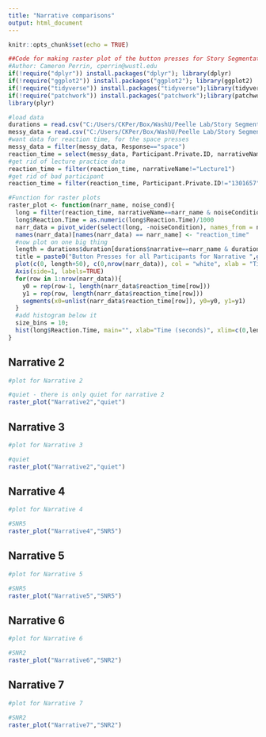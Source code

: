```yaml
---
title: "Narrative comparisons"
output: html_document
---
```


```r
knitr::opts_chunk$set(echo = TRUE)
```



```r
##Code for making raster plot of the button presses for Story Segmentation, for multiple noise levels to compare
#Author: Cameron Perrin, cperrin@wustl.edu
if(!require("dplyr")) install.packages("dplyr"); library(dplyr)
if(!require("ggplot2")) install.packages("ggplot2"); library(ggplot2)
if(!require("tidyverse")) install.packages("tidyverse");library(tidyverse)
if(!require("patchwork")) install.packages("patchwork");library(patchwork)
library(plyr)

#load data
durations = read.csv("C:/Users/CKPer/Box/WashU/Peelle Lab/Story Segmentation/Online Sona data/LISNstories_duration.csv")
messy_data = read.csv("C:/Users/CKPer/Box/WashU/Peelle Lab/Story Segmentation/Online Sona data/gorilla data_long version/data_exp_15568-v3_task-j2vq.csv")
#want data for reaction time, for the space presses
messy_data = filter(messy_data, Response=="space")
reaction_time = select(messy_data, Participant.Private.ID, narrativeName, noiseCondition, Reaction.Time) #reaction time should be in ms, from the start of the story
#get rid of lecture practice data
reaction_time = filter(reaction_time, narrativeName!="Lecture1")
#get rid of bad participant
reaction_time = filter(reaction_time, Participant.Private.ID!="1301657")

#Function for raster plots
raster_plot <- function(narr_name, noise_cond){
  long = filter(reaction_time, narrativeName==narr_name & noiseCondition==noise_cond)
  long$Reaction.Time = as.numeric(long$Reaction.Time)/1000
  narr_data = pivot_wider(select(long, -noiseCondition), names_from = narrativeName, values_from = Reaction.Time, values_fn = list(Reaction.Time = list))
  names(narr_data)[names(narr_data) == narr_name] <- "reaction_time"
  #now plot on one big thing
  length = durations$duration[durations$narrative==narr_name & durations$noise.condition==noise_cond]
  title = paste0("Button Presses for all Participants for Narrative ",gsub("[[:alpha:]]", "", narr_name)," in ",noise_cond)
  plot(c(0, length+50), c(0,nrow(narr_data)), col = "white", xlab = "Time (seconds)", ylab = "", main = title, axes=FALSE)
  Axis(side=1, labels=TRUE)
  for(row in 1:nrow(narr_data)){
    y0 = rep(row-1, length(narr_data$reaction_time[row]))
    y1 = rep(row, length(narr_data$reaction_time[row]))
    segments(x0=unlist(narr_data$reaction_time[row]), y0=y0, y1=y1) 
  }
  #add histogram below it
  size_bins = 10;
  hist(long$Reaction.Time, main="", xlab="Time (seconds)", xlim=c(0,length+50), breaks=length/size_bins)
}

```

## Narrative 2

```r
#plot for Narrative 2

#quiet - there is only quiet for narrative 2
raster_plot("Narrative2","quiet")

```

## Narrative 3

```r
#plot for Narrative 3

#quiet
raster_plot("Narrative2","quiet")

```

## Narrative 4

```r
#plot for Narrative 4

#SNR5
raster_plot("Narrative4","SNR5")

```

## Narrative 5

```r
#plot for Narrative 5

#SNR5
raster_plot("Narrative5","SNR5")

```

## Narrative 6

```r
#plot for Narrative 6

#SNR2
raster_plot("Narrative6","SNR2")

```

## Narrative 7

```r
#plot for Narrative 7

#SNR2
raster_plot("Narrative7","SNR2")

```


